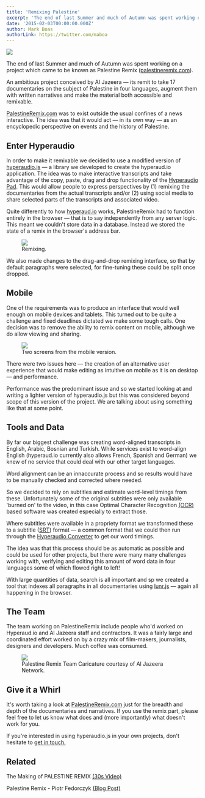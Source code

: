 ```yaml
---
title: 'Remixing Palestine'
excerpt: 'The end of last Summer and much of Autumn was spent working on a project which came to be known as Palestine Remix (palestineremix.com). An ambitious project conceived by Al Jazeera — its remit to take 17 documentaries on the subject of Palestine in four languages, augment them with written narratives and make the material...'
date: '2015-02-03T00:00:00.000Z'
author: Mark Boas
authorLink: https://twitter.com/maboa
---
```


[![](/assets/palestineremix.png)](http://palestineremix.com)

The end of last Summer and much of Autumn was spent working on a project which came to be known as Palestine Remix ([palestineremix.com](http://palestineremix.com)).

An ambitious project conceived by Al Jazeera — its remit to take 17 documentaries on the subject of Palestine in four languages, augment them with written narratives and make the material both accessible and remixable.

[PalestineRemix.com](http://palestineremix.com) was to exist outside the usual confines of a news interactive. The idea was that it would act — in its own way — as an encyclopedic perspective on events and the history of Palestine.

## Enter Hyperaudio

In order to make it remixable we decided to use a modified version of [hyperaudio.js](https://github.com/hyperaudio/hyperaudio-lib) — a library we developed to create the hyperaud.io application. The idea was to make interactive transcripts and take advantage of the copy, paste, drag and drop functionality of the [Hyperaudio Pad](http://hyperaud.io/pad/). This would allow people to express perspectives by (1) remixing the documentaries from the actual transcripts and/or (2) using social media to share selected parts of the transcripts and associated video.

Quite differently to how [hyperaud.io](http://hyperaud.io) works, PalestineRemix had to function entirely in the browser — that is to say independently from any server logic. This meant we couldn't store data in a database. Instead we stored the state of a remix in the browser's address bar.

<figure>
  <img src="/assets/palestineremixer.png" />
  <figcaption>Remixing.</figcaption>
</figure>

We also made changes to the drag-and-drop remixing interface, so that by default paragraphs were selected, for fine-tuning these could be split once dropped.

## Mobile

One of the requirements was to produce an interface that would well enough on mobile devices and tablets. This turned out to be quite a challenge and fixed deadlines dictated we make some tough calls. One decision was to remove the ability to remix content on mobile, although we do allow viewing and sharing.

<figure>
  <img src="/assets/mobilepalestine.jpg" />
  <figcaption>Two screens from the mobile version.</figcaption>
</figure>

There were two issues here — the creation of an alternative user experience that would make editing as intuitive on mobile as it is on desktop — and performance.

Performance was the predominant issue and so we started looking at and writing a lighter version of hyperaudio.js but this was considered beyond scope of this version of the project. We are talking about using something like that at some point.

## Tools and Data

By far our biggest challenge was creating word-aligned transcripts in English, Arabic, Bosnian and Turkish. While services exist to word-align English (hyperaud.io currently also allows French, Spanish and German) we knew of no service that could deal with our other target languages.

Word alignment can be an innaccurate process and so results would have to be manually checked and corrected where needed.

So we decided to rely on subtitles and estimate word-level timings from these. Unfortunately some of the original subtitles were only available 'burned on' to the video, in this case Optimal Character Recognition [(OCR)](http://en.wikipedia.org/wiki/Optical_character_recognition) based software was created especially to extract those.

Where subtitles were available in a propriety format we transformed these to a subtitle ([SRT](http://en.wikipedia.org/wiki/SubRip#SubRip_text_file_format)) format — a common format that we could then run through the [Hyperaudio Converter](http://hyperaud.io/converter/) to get our word timings.

The idea was that this process should be as automatic as possible and could be used for other projects, but there were many many challenges working with, verifying and editing this amount of word data in four languages some of which flowed right to left!

With large quantities of data, search is all important and sp we created a tool that indexes all paragraphs in all documentaries using [lunr.js](http://lunrjs.com/) — again all happening in the browser.

## The Team

The team working on PalestineRemix include people who'd worked on Hyperaud.io and Al Jazeera staff and contractors. It was a fairly large and coordinated effort worked on by a crazy mix of film-makers, journalists, designers and developers. Much coffee was consumed.

<figure>
<a href="http://interactive.aljazeera.com/aje/PalestineRemix/about.html"><img src="/assets/team.jpg" /></a>
<figcaption>Palestine Remix Team Caricature courtesy of Al Jazeera Network.</figcaption>

</figure>

## Give it a Whirl

It's worth taking a look at [PalestineRemix.com](http://PalestineRemix.com) just for the breadth and depth of the documentaries and narratives. If you use the remix part, please feel free to let us know what does and (more importantly) what doesn't work for you.

If you're interested in using hyperaudio.js in your own projects, don't hesitate to [get in touch.](mailto:mark@hyperaud.io)

## Related

The Making of PALESTINE REMIX [(30s Video)](https://www.youtube.com/watch?v=-8qJ-6IML2g)

Palestine Remix - Piotr Fedorczyk [(Blog Post)](http://piotrf.pl/made/palestine-remix)
